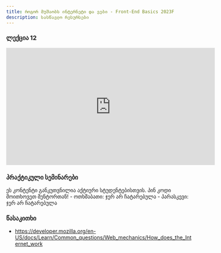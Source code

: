 ```yaml
---
title: როგორ მუშაობს ინტერნეტი და ვები - Front-End Basics 2023F
description: სასწავლო რესურსები
---
```


### ლექცია 12

<iframe
  width="560"
  height="315"
  src="https://www.youtube.com/embed/D8nN4Ul9pnw?si=aOrZz77mmQOlhgRR"
  title="YouTube video player"
  frameborder="0"
  allow="accelerometer; autoplay; clipboard-write; encrypted-media; gyroscope; picture-in-picture; web-share"
  allowfullscreen
></iframe>

### პრაქტიკული სემინარები

<Card>
  <PinCodeProtectedContent>
    <Locked>
      ეს კონტენტი განკუთვნილია აქტიური სტუდენტებისთვის. პინ კოდი მოითხოვეთ
      მენტორთან!
    </Locked>
    <Unlocked>
      - ოთხშაბათი: ჯერ არ ჩატარებულა 
      - პარასკევი: ჯერ არ ჩატარებულა
    </Unlocked>
  </PinCodeProtectedContent>
</Card>

### წასაკითხი

- https://developer.mozilla.org/en-US/docs/Learn/Common_questions/Web_mechanics/How_does_the_Internet_work
